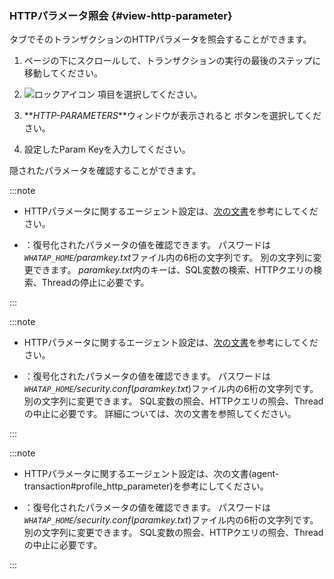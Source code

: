 ### HTTPパラメータ照会 {#view-http-parameter}

<Cmdname sid="TTL06126" className="uitext" /> タブでそのトランザクションのHTTPパラメータを照会することができます。

1.  ページの下にスクロールして、トランザクションの実行の最後のステップに移動してください。 

2.  ![ロックアイコン](/img/ic-lock.svg) <Cmdname sid="TTL06520" className="uitext" />項目を選択してください。

3.  **_HTTP-PARAMETERS_**ウィンドウが表示されると <Cmdname sid="BTN06764" className="uitext" /> ボタンを選択してください。

4.  設定したParam Keyを入力してください。

隠されたパラメータを確認することができます。

<Xclude product='java,kubernetes'>

:::note

-   HTTPパラメータに関するエージェント設定は、[次の文書](agent-transaction#profile_http_parameter)を参考にしてください。

-   <Cmdname sid="BTN06764" className="uitext" />：復号化されたパラメータの値を確認できます。 パスワードは<em><code>WHATAP_HOME</code>/paramkey.txt</em>ファイル内の6桁の文字列です。 別の文字列に変更できます。 <em>paramkey.txt</em>内のキーは、SQL変数の検索、HTTPクエリの検索、Threadの停止に必要です。

:::

</Xclude>

<InDoc product='java'>

:::note

-   HTTPパラメータに関するエージェント設定は、[次の文書](agent-transaction#profile_http_parameter)を参考にしてください。

-   <Cmdname sid="BTN06764" className="uitext" />：復号化されたパラメータの値を確認できます。 パスワードは<em><code>WHATAP_HOME</code>/security.conf</em>(<em>paramkey.txt</em>)ファイル内の6桁の文字列です。 別の文字列に変更できます。 SQL変数の照会、HTTPクエリの照会、Threadの中止に必要です。 詳細については、<Link to="install-agent#security">次の文書</Link>を参照してください。

:::

</InDoc>

<InDoc product='kubernetes'>

:::note

-   HTTPパラメータに関するエージェント設定は、<Link to="../java/agent-transaction#profile_http_parameter" target="_blank">次の文書</Link>(agent-transaction#profile_http_parameter)を参考にしてください。

-   <Cmdname sid="BTN06764" className="uitext" />：復号化されたパラメータの値を確認できます。 パスワードは<em><code>WHATAP_HOME</code>/security.conf</em>(<em>paramkey.txt</em>)ファイル内の6桁の文字列です。 別の文字列に変更できます。 SQL変数の照会、HTTPクエリの照会、Threadの中止に必要です。

:::

</InDoc>